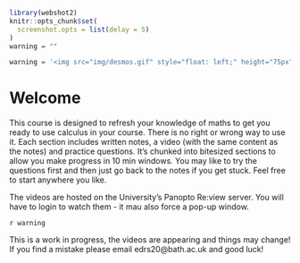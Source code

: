 ```r
library(webshot2)
knitr::opts_chunk$set(
  screenshot.opts = list(delay = 5)
)
warning = ""
```
```r
warning = '<img src="img/desmos.gif" style="float: left;" height="75px"><p>The graphs and diagrams created in <a href="https://www.desmos.com/calculator">desmos</a> are interactive just click on the <em>edit in desmos button</em> to open the desmos graph in a new tab.</p>'
```

# Welcome {-}
This course is designed to refresh your knowledge of maths to get you ready to use calculus in your course. There is no right or wrong way to use it. Each section includes written notes, a video (with the same content as the notes) and practice questions. It's chunked into bitesized sections to allow you make progress in 10 min windows. You may like to try the questions first and then just go back to the notes if you get stuck. Feel free to start anywhere you like.

:::{.callout-warning}
The videos are hosted on the University's Panopto Re:view server. You will have to login to watch them - it mau also force a pop-up window.
:::

`r warning`

This is a work in progress, the videos are appearing and things may change! If you find a mistake please email edrs20@bath.ac.uk and good luck!
